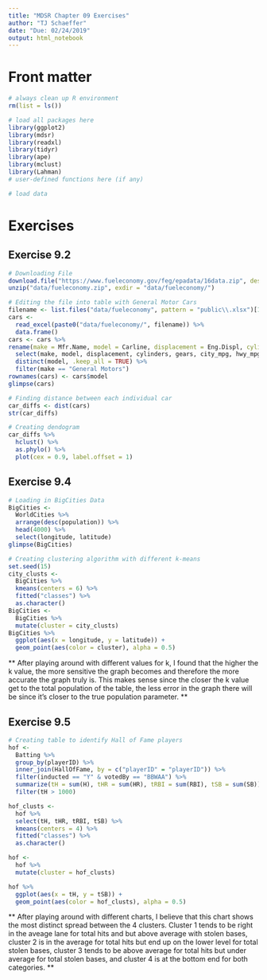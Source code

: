 ```yaml
---
title: "MDSR Chapter 09 Exercises"
author: "TJ Schaeffer"
date: "Due: 02/24/2019"
output: html_notebook
---
```


# Front matter

```r
# always clean up R environment
rm(list = ls())

# load all packages here
library(ggplot2)
library(mdsr)
library(readxl)
library(tidyr)
library(ape)
library(mclust)
library(Lahman)
# user-defined functions here (if any)

# load data
```


# Exercises

## Exercise 9.2
```r
# Downloading File
download.file("https://www.fueleconomy.gov/feg/epadata/16data.zip", destfile = "data/fueleconomy.zip") 
unzip("data/fueleconomy.zip", exdir = "data/fueleconomy/")

# Editing the file into table with General Motor Cars
filename <- list.files("data/fueleconomy", pattern = "public\\.xlsx")[1] 
cars <- 
  read_excel(paste0("data/fueleconomy/", filename)) %>% 
  data.frame() 
cars <- cars %>%
rename(make = Mfr.Name, model = Carline, displacement = Eng.Displ, cylinders = X..Cyl, city_mpg = City.FE..Guide....Conventional.Fuel, hwy_mpg = Hwy.FE..Guide....Conventional.Fuel, gears = X..Gears) %>% 
  select(make, model, displacement, cylinders, gears, city_mpg, hwy_mpg) %>% 
  distinct(model, .keep_all = TRUE) %>% 
  filter(make == "General Motors") 
rownames(cars) <- cars$model 
glimpse(cars)

# Finding distance between each individual car
car_diffs <- dist(cars) 
str(car_diffs)

# Creating dendogram
car_diffs %>% 
  hclust() %>% 
  as.phylo() %>% 
  plot(cex = 0.9, label.offset = 1)
```

## Exercise 9.4
```r
# Loading in BigCities Data
BigCities <- 
  WorldCities %>% 
  arrange(desc(population)) %>% 
  head(4000) %>% 
  select(longitude, latitude)
glimpse(BigCities)

# Creating clustering algorithm with different k-means
set.seed(15) 
city_clusts <- 
  BigCities %>% 
  kmeans(centers = 6) %>% 
  fitted("classes") %>% 
  as.character() 
BigCities <- 
  BigCities %>% 
  mutate(cluster = city_clusts) 
BigCities %>% 
  ggplot(aes(x = longitude, y = latitude)) + 
  geom_point(aes(color = cluster), alpha = 0.5)
```

** After playing around with different values for k, I found that the higher the k value, the more sensitive the graph becomes and therefore the more accurate the graph truly is. This makes sense since the closer the k value get to the total population of the table, the less error in the graph there will be since it's closer to the true population parameter. **

## Exercise 9.5
```r
# Creating table to identify Hall of Fame players
hof <- 
  Batting %>% 
  group_by(playerID) %>% 
  inner_join(HallOfFame, by = c("playerID" = "playerID")) %>% 
  filter(inducted == "Y" & votedBy == "BBWAA") %>% 
  summarize(tH = sum(H), tHR = sum(HR), tRBI = sum(RBI), tSB = sum(SB)) %>% 
  filter(tH > 1000)

hof_clusts <- 
  hof %>% 
  select(tH, tHR, tRBI, tSB) %>%
  kmeans(centers = 4) %>%
  fitted("classes") %>%
  as.character()

hof <- 
  hof %>% 
  mutate(cluster = hof_clusts) 

hof %>% 
  ggplot(aes(x = tH, y = tSB)) + 
  geom_point(aes(color = hof_clusts), alpha = 0.5)
```
** After playing around with different charts, I believe that this chart shows the most distinct spread between the 4 clusters. Cluster 1 tends to be right in the aveage lane for total hits and but above average with stolen bases, cluster 2 is in the average for total hits but end up on the lower level for total stolen bases, cluster 3 tends to be above average for total hits but under average for  total stolen bases, and cluster 4 is at the bottom end for both categories. ** 
